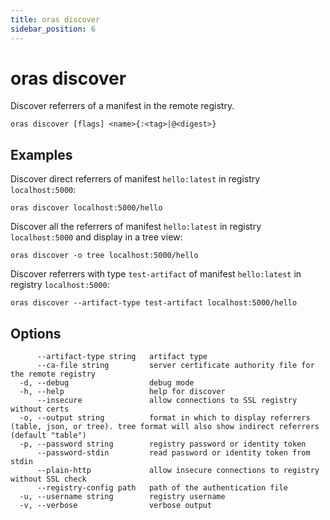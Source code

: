 ```yaml
---
title: oras discover
sidebar_position: 6
---
```


# oras discover

Discover referrers of a manifest in the remote registry.

```
oras discover [flags] <name>{:<tag>|@<digest>}
```

## Examples

Discover direct referrers of manifest `hello:latest` in registry `localhost:5000`:

```
oras discover localhost:5000/hello
```

Discover all the referrers of manifest `hello:latest` in registry `localhost:5000` and display in a tree view:

```
oras discover -o tree localhost:5000/hello
```

Discover referrers with type `test-artifact` of manifest `hello:latest` in registry `localhost:5000`:

```
oras discover --artifact-type test-artifact localhost:5000/hello
```

## Options

```
      --artifact-type string   artifact type
      --ca-file string         server certificate authority file for the remote registry
  -d, --debug                  debug mode
  -h, --help                   help for discover
      --insecure               allow connections to SSL registry without certs
  -o, --output string          format in which to display referrers (table, json, or tree). tree format will also show indirect referrers (default "table")
  -p, --password string        registry password or identity token
      --password-stdin         read password or identity token from stdin
      --plain-http             allow insecure connections to registry without SSL check
      --registry-config path   path of the authentication file
  -u, --username string        registry username
  -v, --verbose                verbose output
```